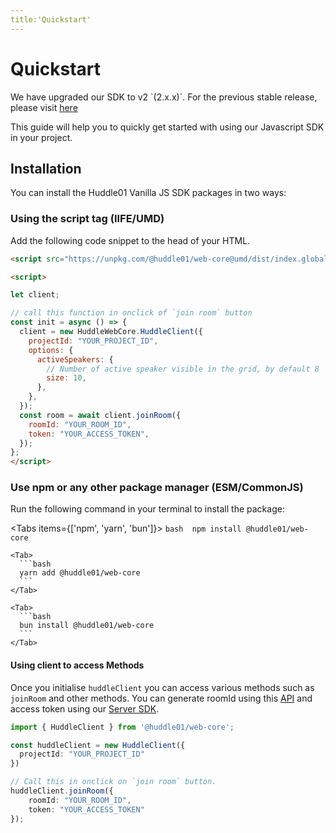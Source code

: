 ```yaml
---
title:'Quickstart'
---
```



# Quickstart

<Callout>
  We have upgraded our SDK to v2 `(2.x.x)`. For the previous stable release, please visit <a className="text-bold underline" href="https://legacy.docs.huddle01.com/docs">here</a>
</Callout>

This guide will help you to quickly get started with using our Javascript SDK in your project. 

## Installation

You can install the Huddle01 Vanilla JS SDK packages in two ways:

<Steps>

### Using the script tag (IIFE/UMD)

Add the following code snippet to the head of your HTML. 

```html
<script src="https://unpkg.com/@huddle01/web-core@umd/dist/index.global.js"></script>

<script>

let client;

// call this function in onclick of `join room` button
const init = async () => {
  client = new HuddleWebCore.HuddleClient({
    projectId: "YOUR_PROJECT_ID",
    options: {
      activeSpeakers: {
        // Number of active speaker visible in the grid, by default 8
        size: 10,
      },
    },
  });
  const room = await client.joinRoom({
    roomId: "YOUR_ROOM_ID",
    token: "YOUR_ACCESS_TOKEN",
  });
};
</script>
``` 

### Use npm or any other package manager (ESM/CommonJS)

Run the following command in your terminal to install the package:

  <Tabs items={['npm', 'yarn', 'bun']}>
    <Tab>
      ```bash 
      npm install @huddle01/web-core
        ```
    </Tab>

    <Tab>
      ```bash
      yarn add @huddle01/web-core
      ```
    </Tab>

    <Tab>
      ```bash
      bun install @huddle01/web-core
      ```
    </Tab>
  </Tabs>

#### Using client to access Methods

Once you initialise `huddleClient` you can access various methods such as `joinRoom` and other methods. 
You can generate roomId using this [API](/apis/create-room/create-room) and access token using our [Server SDK](/Server-SDK).

```ts
import { HuddleClient } from '@huddle01/web-core';

const huddleClient = new HuddleClient({
  projectId: "YOUR_PROJECT_ID"
})

// Call this in onclick on `join room` button.
huddleClient.joinRoom({
	roomId: "YOUR_ROOM_ID",
	token: "YOUR_ACCESS_TOKEN"
});
```

</Steps>
